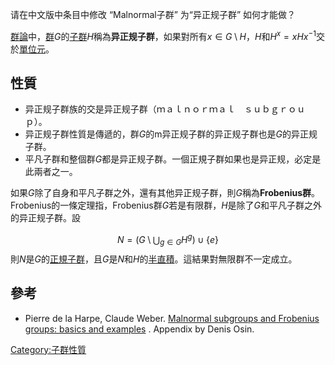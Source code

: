 请在中文版中条目中修改 “Malnormal子群” 为“异正规子群” 如何才能做？

{{專家}}
{{Orphan|time=2016-12-17T12:34:47+00:00}}

[[群論|群論]]中，[[群|群]]<math>G</math>的[[子群|子群]]<math>H</math>稱為'''异正规子群'''，如果對所有<math>x\in G\setminus H</math>，<math>H</math>和<math>H^x = x H x^{-1}</math>交於[[單位元|單位元]]。

==性質==
*异正规子群族的交是异正规子群（ｍａｌｎｏｒｍａｌ　ｓｕｂｇｒｏｕｐ）。
*异正规子群性質是傳遞的，群<math>G</math>的m异正规子群的异正规子群也是<math>G</math>的异正规子群。
*平凡子群和整個群<math>G</math>都是异正规子群。一個正規子群如果也是异正规，必定是此兩者之一。

如果<math>G</math>除了自身和平凡子群之外，還有其他异正规子群，則<math>G</math>稱為'''Frobenius群'''。Frobenius的一條定理指，Frobenius群<math>G</math>若是有限群，<math>H</math>是除了<math>G</math>和平凡子群之外的异正规子群。設
:<math>N = \left(G\setminus \bigcup_{g\in G} H^g\right) \cup \{e\}</math>
則<math>N</math>是<math>G</math>的[[正規子群|正規子群]]，且<math>G</math>是<math>N</math>和<math>H</math>的[[半直積|半直積]]。這結果對無限群不一定成立。

==參考==
* Pierre de la Harpe, Claude Weber. [http://arxiv.org/pdf/1104.3065.pdf Malnormal subgroups and Frobenius groups: basics and examples] {{Wayback|url=http://arxiv.org/pdf/1104.3065.pdf |date=20190217051916 }}. Appendix by Denis Osin.

[[Category:子群性質|Category:子群性質]]
